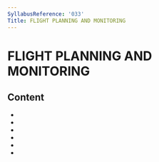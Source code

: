```yaml
---
SyllabusReference: '033'
Title: FLIGHT PLANNING AND MONITORING
---
```


# FLIGHT PLANNING AND MONITORING

## Content

- <Link href="033.01" />
- <Link href="033.02" />
- <Link href="033.03" />
- <Link href="033.04" />
- <Link href="033.05" />
- <Link href="033.06" />
